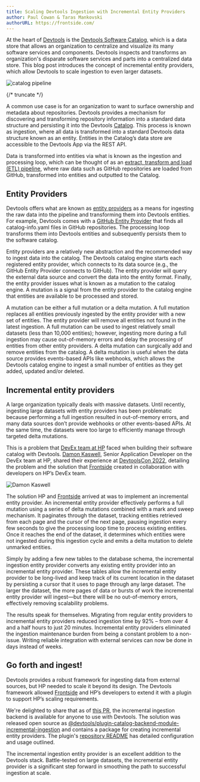 ```yaml
---
title: Scaling Devtools Ingestion with Incremental Entity Providers
author: Paul Cowan & Taras Mankovski
authorURL: https://frontside.com/
---
```


At the heart of [Devtools](https://devtools.khulnasoft.com/) is the [Devtools Software Catalog](https://devtools.khulnasoft.com/docs/features/software-catalog/), which is a data store that allows an organization to centralize and visualize its many software services and components. Devtools inspects and transforms an organization's disparate software services and parts into a centralized data store. This blog post introduces the concept of incremental entity providers, which allow Devtools to scale ingestion to even larger datasets.

![catalog pipeline](assets/2023-01-31/catalog-pipeline.png)

{/* truncate */}

A common use case is for an organization to want to surface ownership and metadata about repositories. Devtools provides a mechanism for discovering and transforming repository information into a standard data structure and persisting it into the Devtools [Catalog](https://devtools.khulnasoft.com/docs/features/software-catalog/). This process is known as ingestion, where all data is transformed into a standard Devtools data structure known as an entity. Entities in the Catalog’s data store are accessible to the Devtools App via the REST API.

Data is transformed into entities via what is known as the ingestion and processing loop, which can be thought of as an [extract, transform and load (ETL) pipeline](https://en.wikipedia.org/wiki/Extract,_transform,_load), where raw data such as GitHub repositories are loaded from GitHub, transformed into entities and outputted to the Catalog.

## Entity Providers

Devtools offers what are known as [entity providers](https://devtools.khulnasoft.com/docs/features/software-catalog/life-of-an-entity) as a means for ingesting the raw data into the pipeline and transforming them into Devtools entities. For example, Devtools comes with a [GitHub Entity Provider](https://devtools.khulnasoft.com/docs/reference/plugin-catalog-backend-module-github) that finds all catalog-info.yaml files in GitHub repositories. The processing loop transforms them into Devtools entities and subsequently persists them to the software catalog.

Entity providers are a relatively new abstraction and the recommended way to ingest data into the catalog. The Devtools catalog engine starts each registered entity provider, which connects to its data source (e.g., the GitHub Entity Provider connects to GitHub). The entity provider will query the external data source and convert the data into the entity format. Finally, the entity provider issues what is known as a mutation to the catalog engine. A mutation is a signal from the entity provider to the catalog engine that entities are available to be processed and stored.

A mutation can be either a full mutation or a delta mutation. A full mutation replaces all entities previously ingested by the entity provider with a new set of entities. The entity provider will remove all entities not found in the latest ingestion. A full mutation can be used to ingest relatively small datasets (less than 10,000 entities); however, ingesting more during a full ingestion may cause out-of-memory errors and delay the processing of entities from other entity providers. A delta mutation can surgically add and remove entities from the catalog. A delta mutation is useful when the data source provides events-based APIs like webhooks, which allows the Devtools catalog engine to ingest a small number of entities as they get added, updated and/or deleted.

## Incremental entity providers

A large organization typically deals with massive datasets. Until recently, ingesting large datasets with entity providers has been problematic because performing a full ingestion resulted in out-of-memory errors, and many data sources don’t provide webhooks or other events-based APIs. At the same time, the datasets were too large to efficiently manage through targeted delta mutations.

This is a problem that [DevEx team at HP](http://hp.com) faced when building their software catalog with Devtools. [Damon Kaswell](https://github.com/dekoding), Senior Application Developer on the DevEx team at HP, shared their experience at [DevtoolsCon 2022](https://www.youtube.com/watch?v=5qHyZntKXRU&list=PLj6h78yzYM2OKySsTuiip3BqmdYZQRnSf&index=13), detailing the problem and the solution that [Frontside](https://frontside.com/) created in collaboration with developers on HP’s DevEx team.

![Damon Kaswell](assets/2023-01-31/damon.jpg)

The solution HP and [Frontside](https://frontside.com/) arrived at was to implement an incremental entity provider. An incremental entity provider effectively performs a full mutation using a series of delta mutations combined with a mark and sweep mechanism. It paginates through the dataset, tracking entities retrieved from each page and the cursor of the next page, pausing ingestion every few seconds to give the processing loop time to process existing entities. Once it reaches the end of the dataset, it determines which entities were not ingested during this ingestion cycle and emits a delta mutation to delete unmarked entities.

Simply by adding a few new tables to the database schema, the incremental ingestion entity provider converts any existing entity provider into an incremental entity provider. These tables allow the incremental entity provider to be long-lived and keep track of its current location in the dataset by persisting a cursor that it uses to page through any large dataset. The larger the dataset, the more pages of data or bursts of work the incremental entity provider will ingest—but there will be no out-of-memory errors, effectively removing scalability problems.

The results speak for themselves. Migrating from regular entity providers to incremental entity providers reduced ingestion time by 92% – from over 4 and a half hours to just 20 minutes. Incremental entity providers eliminated the ingestion maintenance burden from being a constant problem to a non-issue. Writing reliable integration with external services can now be done in days instead of weeks.

## Go forth and ingest!

Devtools provides a robust framework for ingesting data from external sources, but HP needed to scale it beyond its design. The Devtools framework allowed [Frontside](https://frontside.com/) and HP’s developers to extend it with a plugin to support HP’s scaling requirements.

We're delighted to share that as of [this PR](https://github.com/khulnasoft/devtools/pull/14356), the incremental ingestion backend is available for anyone to use with Devtools. The solution was released open source as [@devtools/plugin-catalog-backend-module-incremental-ingestion](https://github.com/khulnasoft/devtools/tree/master/plugins/catalog-backend-module-incremental-ingestion#devtoolsplugin-catalog-backend-module-incremental-ingestion) and contains a package for creating incremental entity providers. The plugin's [repository README](https://github.com/khulnasoft/devtools/tree/master/plugins/catalog-backend-module-incremental-ingestion) has detailed configuration and usage outlined.

The incremental ingestion entity provider is an excellent addition to the Devtools stack. Battle-tested on large datasets, the incremental entity provider is a significant step forward in smoothing the path to successful ingestion at scale.
